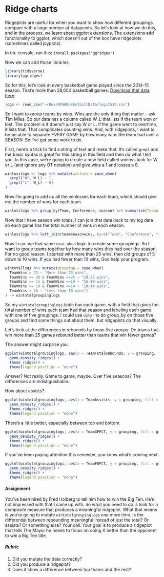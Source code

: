 # Ridge charts

Ridgeplots are useful for when you want to show how different groupings compare with a large number of datapoints. So let's look at how we do this, and in the process, we learn about ggplot extensions. The extensions add functionality to ggplot, which doesn't out of the box have ridgeplots (sometimes called joyplots). 

In the console, run this: `install.packages("ggridges")`

Now we can add those libraries. 

```r
library(tidyverse)
library(ggridges)
```

So for this, let's look at every basketball game played since the 2014-15 season. That's more than 28,000 basketball games. [Download that data here](https://unl.box.com/s/ugd32b8aid883xjy5na6ak33ni7lix84).

```r
logs <- read_csv("~/Box/NCAABasketballData/logs1519.csv")
```

So I want to group teams by wins. Wins are the only thing that matter -- ask Tim Miles. So our data has a column called W_L that lists if the team won or lost. The problem is it doens't just say W or L. If the game went to overtime, it lists that. That complicates counting wins. And, with ridgeplots, I want to be be able to separate EVERY GAME by how many wins the team had over a SEASON. So I've got some work to do.

First, here's a trick to find a string of text and make that. It's called `grepl` and the basic syntax is grepl for this string in this field and then do what I tell you. In this case, we're going to create a new field called winloss look for W or L (and ignore any OT notation) and give wins a 1 and losses a 0. 


```r
winlosslogs <- logs %>% mutate(winloss = case_when(
  grepl("W", W_L) ~ 1, 
  grepl("L", W_L) ~ 0)
)
```

Now I'm going to add up all the winlosses for each team, which should give me the number of wins for each team. 

```r
winlosslogs %>% group_by(Team, Conference, season) %>% summarize(TeamWins = sum(winloss)) -> teamseasonwins
```

Now that I have season win totals, I can join that data back to my log data so each game has the total number of wins in each season. 

```r
winlosslogs %>% left_join(teamseasonwins, by=c("Team", "Conference", "season")) -> wintotallogs
```

Now I can use that same `case_when` logic to create some groupings. So I want to group teams together by how many wins they had over the season. For no good reason, I started with more than 25 wins, then did groups of 5 down to 10 wins. If you had fewer than 10 wins, God help your program. 

```r
wintotallogs %>% mutate(grouping = case_when(
  TeamWins > 25 ~ "More than 25 wins",
  TeamWins >= 20 & TeamWins <=25 ~ "20-25 wins",
  TeamWins >= 15 & TeamWins <=19 ~ "15-19 wins",
  TeamWins >= 10 & TeamWins <=14 ~ "10-14 wins",
  TeamWins < 10 ~ "Less than 10 wins")
) -> wintotalgroupinglogs
```

So my `wintotalgroupinglogs` table has each game, with a field that gives the total number of wins each team had that season and labeling each game with one of five groupings. I could use `dplyr` to do group_by on those five groups and find some things out about them, but ridgeplots do that visually.

Let's look at the differences in rebounds by those five groups. Do teams that win more than 25 games rebound better than teams that win fewer games? 

The answer might surprise you. 

```r
ggplot(wintotalgroupinglogs, aes(x = TeamTotalRebounds, y = grouping, fill = grouping)) +
  geom_density_ridges() +
  theme_ridges() + 
  theme(legend.position = "none")
```

Answer? Not really. Game to game, maybe. Over five seasons? The differences are indistiguishable. 

How about assists?

```r
ggplot(wintotalgroupinglogs, aes(x = TeamAssists, y = grouping, fill = grouping)) +
  geom_density_ridges() +
  theme_ridges() + 
  theme(legend.position = "none")
```

There's a little better, especially between top and bottom.

```r
ggplot(wintotalgroupinglogs, aes(x = Team3PPCT, y = grouping, fill = grouping)) +
  geom_density_ridges() +
  theme_ridges() + 
  theme(legend.position = "none")
```

If you've been paying attention this semester, you know what's coming next.

```r
ggplot(wintotalgroupinglogs, aes(x = TeamFGPCT, y = grouping, fill = grouping)) +
  geom_density_ridges() +
  theme_ridges() + 
  theme(legend.position = "none")
```

#### Assignment

You've been hired by Fred Hoiberg to tell him how to win the Big Ten. He's not impressed with that I came up with. So what you need to do is look for a *composite* measure that produces a meaningful ridgeplot. What that means is you're going to mutate `wintotalgroupinglogs` one more time. Is the differential between rebounding meaningful instead of just the total? Or assists? Or something else? Your call. Your goal is to produce a ridgeplot that tells The Mayor he needs to focus on doing X better than the opponent to win a Big Ten title.

##### Rubric

1. Did you mutate the data correctly?
2. Did you produce a ridgeplot?
3. Does it show a difference between top teams and the rest?





